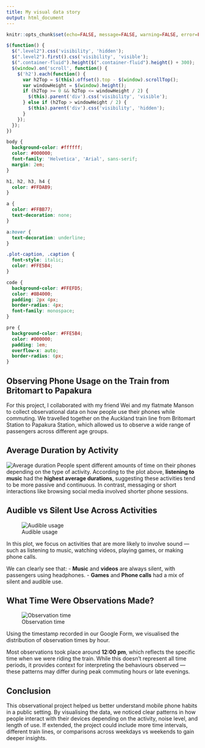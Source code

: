 ```yaml
---
title: My visual data story
output: html_document
---
```


<script src="https://code.jquery.com/jquery-3.7.1.min.js" integrity="sha256-/JqT3SQfawRcv/BIHPThkBvs0OEvtFFmqPF/lYI/Cxo=" crossorigin="anonymous"></script>

```r
knitr::opts_chunk$set(echo=FALSE, message=FALSE, warning=FALSE, error=FALSE)
```

```js
$(function() {
  $(".level2").css('visibility', 'hidden');
  $(".level2").first().css('visibility', 'visible');
  $(".container-fluid").height($(".container-fluid").height() + 300);
  $(window).on('scroll', function() {
    $('h2').each(function() {
      var h2Top = $(this).offset().top - $(window).scrollTop();
      var windowHeight = $(window).height();
      if (h2Top >= 0 && h2Top <= windowHeight / 2) {
        $(this).parent('div').css('visibility', 'visible');
      } else if (h2Top > windowHeight / 2) {
        $(this).parent('div').css('visibility', 'hidden');
      }
    });
  });
})
```

```css
body {
  background-color: #ffffff; 
  color: #000000; 
  font-family: 'Helvetica', 'Arial', sans-serif;
  margin: 2em;
}

h1, h2, h3, h4 {
  color: #FFDAB9; 
}

a {
  color: #FFBB77;
  text-decoration: none;
}

a:hover {
  text-decoration: underline;
}

.plot-caption, .caption {
  font-style: italic;
  color: #FFE5B4;
}

code {
  background-color: #FFEFD5;
  color: #8B4000;
  padding: 2px 4px;
  border-radius: 4px;
  font-family: monospace;
}

pre {
  background-color: #FFE5B4;
  color: #000000;
  padding: 1em;
  overflow-x: auto;
  border-radius: 6px;
}

```

## Observing Phone Usage on the Train from Britomart to Papakura
For this project, I collaborated with my friend Wei and my flatmate Manson to collect observational data on how people use their phones while commuting. We travelled together on the Auckland train line from Britomart Station to Papakura Station, which allowed us to observe a wide range of passengers across different age groups.


## Average Duration by Activity

![Average duration](plot1.png)
People spent different amounts of time on their phones depending on the type of activity. According to the plot above, **listening to music** had the **highest average durations**, suggesting these activities tend to be more passive and continuous. In contrast, messaging or short interactions like browsing social media involved shorter phone sessions.

## Audible vs Silent Use Across Activities

![Audible usage](plot2.png)

In this plot, we focus on activities that are more likely to involve sound — such as listening to music, watching videos, playing games, or making phone calls.

We can clearly see that:
- **Music** and **videos** are always silent, with passengers using headphones.
- **Games** and **Phone calls** had a mix of silent and audible use.



## What Time Were Observations Made?

![Observation time](plot3.png)

Using the timestamp recorded in our Google Form, we visualised the distribution of observation times by hour.

Most observations took place around **12:00 pm**, which reflects the specific time when we were riding the train. While this doesn’t represent all time periods, it provides context for interpreting the behaviours observed — these patterns may differ during peak commuting hours or late evenings.


## Conclusion

This observational project helped us better understand mobile phone habits in a public setting. By visualising the data, we noticed clear patterns in how people interact with their devices depending on the activity, noise level, and length of use.
If extended, the project could include more time intervals, different train lines, or comparisons across weekdays vs weekends to gain deeper insights.

